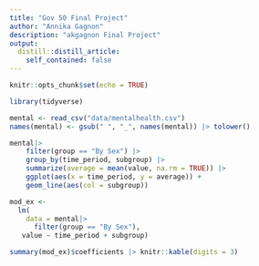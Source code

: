 ```yaml
---
title: "Gov 50 Final Project"
author: "Annika Gagnon"
description: "akgagnon Final Project"
output:
  distill::distill_article:
    self_contained: false
---
```


```r
knitr::opts_chunk$set(echo = TRUE)
```


```r
library(tidyverse)
```

```r
mental <- read_csv("data/mentalhealth.csv")
names(mental) <- gsub(" ", "_", names(mental)) |> tolower()
```

```r
mental|>
    filter(group == "By Sex") |>
    group_by(time_period, subgroup) |>
    summarize(average = mean(value, na.rm = TRUE)) |>
    ggplot(aes(x = time_period, y = average)) +
    geom_line(aes(col = subgroup))

mod_ex <- 
  lm(
    data = mental|>
      filter(group == "By Sex"),
   value ~ time_period + subgroup)

summary(mod_ex)$coefficients |> knitr::kable(digits = 3)
```






